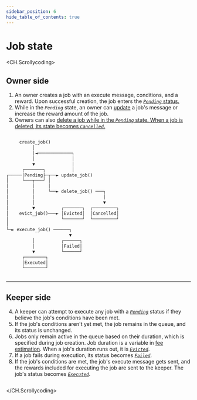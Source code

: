 ```yaml
---
sidebar_position: 6
hide_table_of_contents: true
---
```


# Job state

<CH.Scrollycoding>

## Owner side

1. An owner creates a job with an execute message, conditions, and a reward. Upon successful creation, the job enters the [_`Pending`_ status.](focus://2)
2. While in the _`Pending`_ state, an owner can [update](focus://7:9) a job's message or increase the reward amount of the job.
3. Owners can also [delete a job while in the _`Pending`_ state. When a job is deleted, its state becomes _`Cancelled`_.](focus://10[17:39],11[17:39],12[38:39],13[38:39],14[33:44],15[33:44],16[33:44])

```rust Job-Status

     create_job()
          │
          │◄─────────────┐
          │              │
          ▼              │
      ┌───────┐          │
┌─────│Pending├─┬──► update_job()
│     └───┬───┘ │
│         │     │
│         │     └──► delete_job() ───┐
│         │                          │
│         │                          ▼
│         ▼          ┌───────┐  ┌─────────┐
│    evict_job()───► │Evicted│  │Cancelled│
│                    └───────┘  └─────────┘
│          
└─► execute_job() ──────┐
                        ▼
          │          ┌──────┐
          │          │Failed│
          ▼          └──────┘
      ┌────────┐
      │Executed│
      └────────┘
                            
```

---

## Keeper side


4. A keeper can attempt to execute any job with a [_`Pending`_](focus://7:9) status if they believe the job's conditions have been met. 
5. If the job's conditions aren't yet met, the job remains in the queue, and its status is unchanged. 
6. Jobs only remain active in the queue based on their duration, which is specified during job creation. Job duration is a variable in [fee estimation](/how/fees.html). When a job's duration runs out, it is [_`Evicted`_](focus://14[22:31],15[6:31],16[22:31]). 
7. If a job fails during execution, its status becomes [_`Failed`_](focus://20[22:30],21[22:30],22[22:30]). 
8. If the job's conditions are met, the job's execute message gets sent, and the rewards included for executing the job are sent to the keeper. The job's status becomes [_`Executed`_](focus://23[7:17],24[7:17],25[7:17]). 

```rust Job-Status

```
</CH.Scrollycoding>


